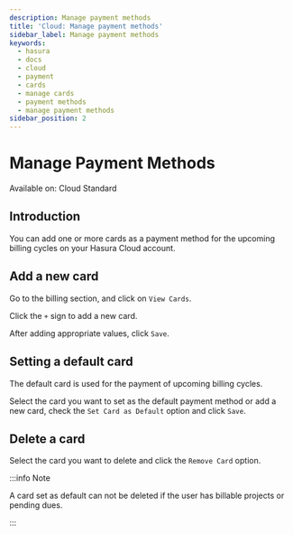 ```yaml
---
description: Manage payment methods
title: 'Cloud: Manage payment methods'
sidebar_label: Manage payment methods
keywords:
  - hasura
  - docs
  - cloud
  - payment
  - cards
  - manage cards
  - payment methods
  - manage payment methods
sidebar_position: 2
---
```



# Manage Payment Methods

<div className='badge badge--primary heading-badge'>Available on: Cloud Standard</div>

## Introduction

You can add one or more cards as a payment method for the upcoming billing cycles on your Hasura Cloud account.

## Add a new card

Go to the billing section, and click on `View Cards`.

<Thumbnail src='/img/account-management/billing/manage_cards.png' alt='view saved cards' />

Click the `+` sign to add a new card.

<Thumbnail src='/img/account-management/billing/add_new_card.png' alt='add a new card' width='437px' />

After adding appropriate values, click `Save`.

## Setting a default card

The default card is used for the payment of upcoming billing cycles.

Select the card you want to set as the default payment method or add a new card, check the `Set Card as Default` option
and click `Save`.

<Thumbnail
  src='/img/account-management/billing/set_existing_default.png'
  alt='set an exiting card as the default card'
  width='437px'
/>

<Thumbnail
  src='/img/account-management/billing/set_new_default.png'
  alt='Add a new card as the default card'
  width='437px'
/>

## Delete a card

Select the card you want to delete and click the `Remove Card` option.

<Thumbnail src='/img/account-management/billing/delete_card.png' alt='Delete card' width='437px' />

:::info Note

A card set as default can not be deleted if the user has billable projects or pending dues.

:::
